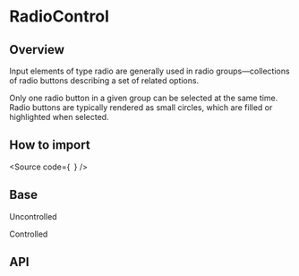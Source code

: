 

<Meta of={Stories} />

# RadioControl

## Overview

Input elements of type radio are generally used in radio groups—collections
of radio buttons describing a set of related options.

Only one radio button in a given group can be selected at the same time.
Radio buttons are typically rendered as small circles, which are filled or highlighted
when selected.

## How to import

<Source
  code={`
`}
/>

## Base

<Canvas of={Stories.Base} />

Uncontrolled

<Canvas of={Stories.Uncontrolled} />

Controlled

<Canvas of={Stories.Controlled} />

## API

<ArgTypes of={Stories} />
